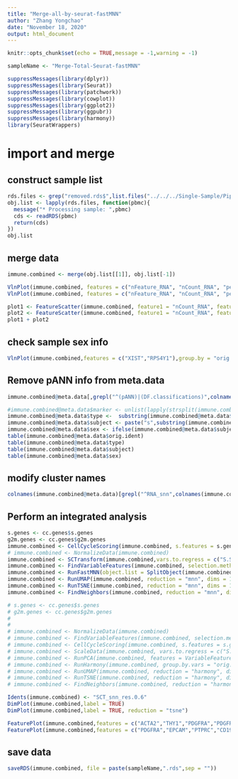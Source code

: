 ```yaml
---
title: "Merge-all-by-seurat-fastMNN"
author: "Zhang Yongchao"
date: "November 18, 2020"
output: html_document
---
```


```r
knitr::opts_chunk$set(echo = TRUE,message = -1,warning = -1)
```

```r
sampleName <- "Merge-Total-Seurat-fastMNN"
```

```r
suppressMessages(library(dplyr)) 
suppressMessages(library(Seurat))
suppressMessages(library(patchwork))
suppressMessages(library(cowplot))
suppressMessages(library(ggplot2))
suppressMessages(library(ggpubr))
suppressMessages(library(harmony))
library(SeuratWrappers)
```

# import and merge

## construct sample list
```r
rds.files <- grep("removed.rds$",list.files("../../../Single-Sample/Pipeline-CellBender-Seurat-Doubletfinder/MT-20/",full.names = TRUE),value = TRUE)
obj.list <- lapply(rds.files, function(pbmc){
  message("* Processing sample: ",pbmc)
  cds <- readRDS(pbmc)
  return(cds)
})
obj.list
```
## merge data

```r
immune.combined <- merge(obj.list[[1]], obj.list[-1])
```

```r
VlnPlot(immune.combined, features = c("nFeature_RNA", "nCount_RNA", "percent.mt"),ncol = 3,group.by = "orig.ident",pt.size = 0.01)
VlnPlot(immune.combined, features = c("nFeature_RNA", "nCount_RNA", "percent.mt"),ncol = 3,group.by = "orig.ident",pt.size = 0)
```

```r
plot1 <- FeatureScatter(immune.combined, feature1 = "nCount_RNA", feature2 = "percent.mt",group.by = "orig.ident")
plot2 <- FeatureScatter(immune.combined, feature1 = "nCount_RNA", feature2 = "nFeature_RNA",group.by = "orig.ident")
plot1 + plot2
```

## check sample sex info

```r
VlnPlot(immune.combined,features = c("XIST","RPS4Y1"),group.by = "orig.ident",pt.size = 0.001)
```

## Remove pANN info from meta.data

```r
immune.combined@meta.data[,grepl("^(pANN)|(DF.classifications)",colnames(immune.combined@meta.data))] <- NULL
```

```r
#immune.combined@meta.data$marker <- unlist(lapply(strsplit(immune.combined@meta.data$orig.ident,split = "-"),"[",2))
immune.combined@meta.data$type <-  substring(immune.combined@meta.data$orig.ident,2,2)
immune.combined@meta.data$subject <- paste("s",substring(immune.combined@meta.data$orig.ident,3,3),sep="")
immune.combined@meta.data$sex <- ifelse(immune.combined@meta.data$subject == "s6","male","female")
table(immune.combined@meta.data$orig.ident)
table(immune.combined@meta.data$type)
table(immune.combined@meta.data$subject)
table(immune.combined@meta.data$sex)
```

## modify cluster names

```r
colnames(immune.combined@meta.data)[grepl("^RNA_snn",colnames(immune.combined@meta.data))] <- gsub("^RNA","old_without_doublets_RNN",colnames(immune.combined@meta.data)[grepl("^RNA_snn",colnames(immune.combined@meta.data))])
```

## Perform an integrated analysis
```r
s.genes <- cc.genes$s.genes
g2m.genes <- cc.genes$g2m.genes
immune.combined <- CellCycleScoring(immune.combined, s.features = s.genes, g2m.features = g2m.genes, set.ident = TRUE)
# immune.combined <- NormalizeData(immune.combined)
immune.combined <- SCTransform(immune.combined,vars.to.regress = c("S.Score", "G2M.Score","percent.mt","sex"))
immune.combined <- FindVariableFeatures(immune.combined, selection.method = "vst", nfeatures = 2000,assay = "SCT")
immune.combined <- RunFastMNN(object.list = SplitObject(immune.combined, split.by = 'orig.ident'),assay = "SCT")
immune.combined <- RunUMAP(immune.combined, reduction = "mnn", dims = 1:50,assay = "SCT")
immune.combined <- RunTSNE(immune.combined, reduction = "mnn", dims = 1:50,assay = "SCT")
immune.combined <- FindNeighbors(immune.combined, reduction = "mnn", dims = 1:30,assay = "SCT") %>% FindClusters(resolution = c(0.2,0.4,0.6,0.8,1.0,1.2,1.4,1.6),assay = "SCT")
```

```r
# s.genes <- cc.genes$s.genes
# g2m.genes <- cc.genes$g2m.genes
# 
# 
# immune.combined <- NormalizeData(immune.combined)
# immune.combined <- FindVariableFeatures(immune.combined, selection.method = "vst", nfeatures = 4000)
# immune.combined <- CellCycleScoring(immune.combined, s.features = s.genes, g2m.features = g2m.genes, set.ident = TRUE)
# immune.combined <- ScaleData(immune.combined, vars.to.regress = c("S.Score", "G2M.Score","percent.mt","nCount_RNA","sex"), verbose = FALSE)
# immune.combined <- RunPCA(immune.combined, features = VariableFeatures(immune.combined), npcs = 30, verbose = FALSE)
# immune.combined <- RunHarmony(immune.combined, group.by.vars = "orig.ident")
# immune.combined <- RunUMAP(immune.combined, reduction = "harmony", dims = 1:30)
# immune.combined <- RunTSNE(immune.combined, reduction = "harmony", dims = 1:30)
# immune.combined <- FindNeighbors(immune.combined, reduction = "harmony", dims = 1:30) %>% FindClusters(resolution = c(0.2,0.4,0.6,0.8,1.0,1.2,1.4,1.6))
```

```r
Idents(immune.combined) <- "SCT_snn_res.0.6"
DimPlot(immune.combined,label = TRUE)
DimPlot(immune.combined,label = TRUE, reduction = "tsne")

FeaturePlot(immune.combined,features = c("ACTA2","THY1","PDGFRA","PDGFRB"))
FeaturePlot(immune.combined,features = c("PDGFRA","EPCAM","PTPRC","CD19"))
```

## save data

```r
saveRDS(immune.combined, file = paste(sampleName,".rds",sep = ""))
```





